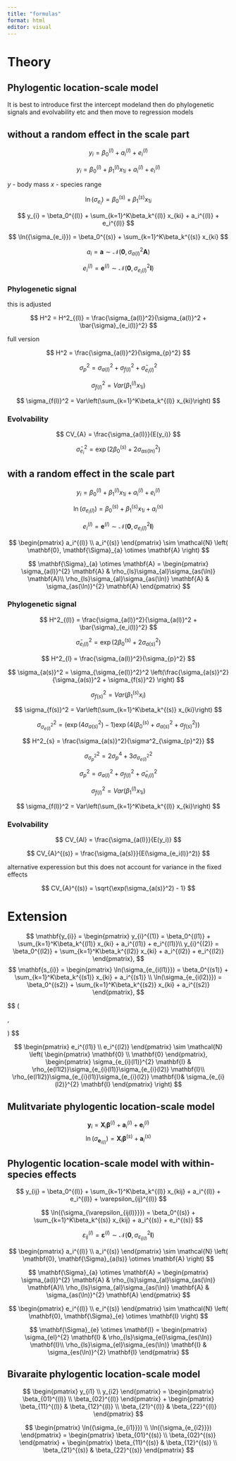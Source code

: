```yaml
---
title: "formulas"
format: html
editor: visual
---
```


# Theory

## Phylogentic location-scale model

It is best to introduce first the intercept modeland then do phylogenetic signals and evolvability etc and then move to regression models

## without a random effect in the scale part

$$
y_{i} = \beta_0^{(l)} + a_i^{(l)} + e_i^{(l)}
$$

$$
y_{i} = \beta_0^{(l)} + \beta_1^{(l)} x_{1i} + a_i^{(l)} + e_i^{(l)}
$$

$y$ - body mass $x$ - species range

$$
\ln({\sigma_{e_i}}) = \beta_0^{(s)} + \beta_1^{(s)} x_{1i}
$$

$$
y_{i} = \beta_0^{(l)} + \sum_{k=1}^K\beta_k^{(l)} x_{ki} + a_i^{(l)} + e_i^{(l)}
$$

$$
\ln({\sigma_{e_i}}) = \beta_0^{(s)} + \sum_{k=1}^K\beta_k^{(s)} x_{ki}
$$

$$
a_i =\mathbf{a}   \sim \mathcal{N}(\mathbf{0}, \sigma_{a(l)}^2\mathbf{A})
$$

$$
e_i^{(l)} = \mathbf{e}^{(l)} \sim \mathcal{N}(\mathbf{0}, \sigma_{e_i(l)}^{2}\mathbf{I})
$$

### Phylogenetic signal

this is adjusted

$$
H^2 = H^2_{(l)} = \frac{\sigma_{a(l)}^2}{\sigma_{a(l)}^2 + \bar{\sigma}_{e_i(l)}^2}
$$

full version

$$
H^2 = \frac{\sigma_{a(l)}^2}{\sigma_{p}^2}
$$

$$
\sigma_{p}^2 = \sigma_{a(l)}^2 + \sigma_{f(l)}^2 + \bar{\sigma}_{e_i(l)}^2
$$

$$
\sigma_{f(l)}^2 = Var(\beta_1^{(l)} x_{1i})
$$

$$
\sigma_{f(l)}^2 = Var\left(\sum_{k=1}^K\beta_k^{(l)} x_{ki}\right)
$$

### Evolvability

$$
CV_{A} = \frac{\sigma_{a(l)}}{E(y_i)}
$$

$$
\bar{\sigma}_{e_i}^2 = \exp \left(2 \beta_0^{(s)}  + 2\sigma_{as(ln)}^2 \right) 
$$

## with a random effect in the scale part

$$
y_{i} = \beta_0^{(l)} + \beta_1^{(l)} x_{1i} + a_i^{(l)} + e_i^{(l)}
$$

$$
\ln(\sigma_{e_i(l)}) = \beta_0^{(s)} + \beta_1^{(s)} x_{1i} + a_i^{(s)}
$$

$$
e_{i}^{(l)} = \mathbf{e}^{(l)} \sim \mathcal{N}(\mathbf{0}, \sigma_{e_i(l)}^2\mathbf{I})
$$

$$
 \begin{pmatrix} a_i^{(l)} \\ 
 a_i^{(s)} 
 \end{pmatrix} 
 \sim \mathcal{N} \left( \mathbf{0}, \mathbf{\Sigma}_{a} \otimes \mathbf{A}  \right) 
$$

$$
\mathbf{\Sigma}_{a} \otimes \mathbf{A} = 
\begin{pmatrix} \sigma_{a(l)}^{2} \mathbf{A} & 
\rho_{ls}\sigma_{al}\sigma_{as(\ln)} \mathbf{A}\\ 
\rho_{ls}\sigma_{al}\sigma_{as(\ln)} \mathbf{A} &
\sigma_{as(\ln)}^{2}  \mathbf{A}
\end{pmatrix}   
$$ 

### Phylogenetic signal

$$
H^2_{(l)} = \frac{\sigma_{a(l)}^2}{\sigma_{a(l)}^2 + \bar{\sigma}_{e_i(l)}^2}
$$

$$
\bar{\sigma}_{e_i(l)}^2 = \exp \left(2 \beta_0^{(s)}  + 2\sigma_{a(s)}^2 \right) 
$$

$$
H^2_{l} = \frac{\sigma_{a(l)}^2}{\sigma_{p}^2}
$$

$$
\sigma_{a(s)}^2 = \sigma_{\sigma_{e(l)}^2}^2 \left(\frac{\sigma_{a(s)}^2}
{\sigma_{a(s)}^2 + \sigma_{f(s)}^2}
\right)
$$

$$
\sigma_{f(s)}^2 = Var(\beta_1^{(s)} x_i)
$$

$$
\sigma_{f(s)}^2 = Var\left(\sum_{k=1}^K\beta_k^{(s)} x_{ki}\right)
$$

$$
\sigma_{\sigma_{e(l)}^2}^2 = \left(\exp{\left(4\sigma_{a(s)}^2\right) - 1} \right) 
\exp{\left(4\left( \beta_0^{(s)} + \sigma_{a(s)}^2 + {\sigma_{f(s)}^2}\right)
\right)}
$$

$$
H^2_{s} = \frac{\sigma_{a(s)}^2}{\sigma^2_{\sigma_{p}^2}}
$$

$$
\sigma^2_{\sigma_{p}^2} = 2\sigma_{p}^4 + 3\sigma_{\sigma_{e(l)}^2}^2
$$

$$
\sigma_{p}^2 = \sigma_{a(l)}^{2} + \sigma_{f(l)}^2 + \bar{\sigma}_{e_i(l)}^2
$$

$$
\sigma_{f(l)}^2 = Var(\beta_1^{(l)} x_{1i})
$$

$$
\sigma_{f(l)}^2 = Var\left(\sum_{k=1}^K\beta_k^{(l)} x_{ki}\right)
$$

### Evolvability

$$
CV_{Al} = \frac{\sigma_{a(l)}}{E(y_i)}
$$

$$
CV_{A}^{(s)} = \frac{\sigma_{a(s)}}{E(\sigma_{e_i(l)}^2)}
$$

alternative experession but this does not account for variance in the fixed effects

$$
CV_{A}^{(s)} = \sqrt{\exp(\sigma_{a(s)}^2) - 1}
$$

# Extension

$$
\mathbf{y_{i}} = 
\begin{pmatrix} 
y_{i}^{(1)} = \beta_0^{(l1)} + \sum_{k=1}^K\beta_k^{(l1)} x_{ki} + a_i^{(l1)} + e_i^{(l1)}\\
y_{i}^{(2)} = \beta_0^{(l2)} + \sum_{k=1}^K\beta_k^{(l2)} x_{ki} + a_i^{(l2)} + e_i^{(l2)}
\end{pmatrix},
$$
$$
\mathbf{s_{i}} = 
\begin{pmatrix} 
\ln(\sigma_{e_{i(l1)}}) = \beta_0^{(s1)} + \sum_{k=1}^K\beta_k^{(s1)} x_{ki} + a_i^{(s1)} \\
\ln(\sigma_{e_{i(l2)}}) = \beta_0^{(s2)} + \sum_{k=1}^K\beta_k^{(s2)} x_{ki} + a_i^{(s2)}
\end{pmatrix},
$$


$$
 \begin{pmatrix} 
 a_i^{(l1)} \\ 
 a_i^{(l2)} \\ 
 a_i^{(s1)} \\ 
 a_i^{(s2)} 
 \end{pmatrix} 
 \sim \mathcal{N} \left( 
\begin{pmatrix} 
 \mathbf{0} \\
 \mathbf{0} \\
 \mathbf{0} \\
 \mathbf{0} 
  \end{pmatrix},
  
\begin{pmatrix} 
\sigma_{a(l1)}^{2} \mathbf{A} & 
\rho_{a(l1l2)}\sigma_{a(l1)}\sigma_{a(l2)} \mathbf{A} &
\rho_{a(l1s1)}\sigma_{a(l1)}\sigma_{a(s1)} \mathbf{A} &
\rho_{a(l1s2)}\sigma_{a(l1)}\sigma_{a(s2)} \mathbf{A}
\\ 
\rho_{a(l1l2)}\sigma_{a(l1)}\sigma_{a(l2)} \mathbf{A} &
\sigma_{a(l2))}^{2}  \mathbf{A} &
\rho_{a(l2s1)}\sigma_{a(l2)}\sigma_{a(s1)} \mathbf{A} &
\rho_{a(l2s2)}\sigma_{a(l2)}\sigma_{a(s2)} \mathbf{A} 
\\
\rho_{a(l1s1)}\sigma_{a(l1)}\sigma_{a(s1)} \mathbf{A} &
\rho_{a(l2s1)}\sigma_{a(l2)}\sigma_{as(s1)} \mathbf{A} &
\sigma_{a(s1))}^{2}  \mathbf{A} &
\rho_{a(s1s2)}\sigma_{a(s1)}\sigma_{a(s2)} \mathbf{A} 
\\
\rho_{a(l1s2)}\sigma_{a(l1)}\sigma_{a(s2)} \mathbf{A} &
\rho_{a(l2s1)}\sigma_{a(l2)}\sigma_{a(s1)} \mathbf{A}  &
\rho_{a(s1s2)}\sigma_{a(s1)}\sigma_{a(s2)} \mathbf{A}  &
\sigma_{a(s2)}^{2}  \mathbf{A} &
\end{pmatrix}     \right)
$$

$$
 \begin{pmatrix} 
 e_i^{(l1)} \\ 
 e_i^{(l2)} 
 \end{pmatrix} 
 \sim \mathcal{N} \left( 
 \begin{pmatrix} 
 \mathbf{0} \\
 \mathbf{0} 
  \end{pmatrix},
 \begin{pmatrix} \sigma_{e_{i}(l1)}^{2} \mathbf{I} & 
\rho_{e(l1l2)}\sigma_{e_{i}(l1)}\sigma_{e_{i}(l2)} \mathbf{I}\\ 
\rho_{e(l1l2)}\sigma_{e_{i}(l1)}\sigma_{e_{i}(l2)} \mathbf{I}&
\sigma_{e_{i}(l2)}^{2}  \mathbf{I}
\end{pmatrix}    \right) 
$$

## Mulitvariate phylogentic location-scale model

$$
\mathbf{y}_{i} = \mathbf{X}_{i}\mathbf{\beta}^{(l)} + \mathbf{a}_{i}^{(l)} + \mathbf{e}_{i}^{(l)}
$$
$$
\ln({\sigma_{\mathbf{e}_{i(l)}}}) = \mathbf{X}_{i}\mathbf{\beta}^{(s)} + \mathbf{a}_{i}^{(s)}
$$


## Phylogentic location-scale model with within-species effects

$$
y_{ij} = \beta_0^{(l)} + \sum_{k=1}^K\beta_k^{(l)} x_{kij}  + a_i^{(l)} 
+ e_i^{(l)} + \varepsilon_{ij}^{(l)}
$$

$$
\ln({\sigma_{\varepsilon_{ij(l)}}}) = \beta_0^{(s)} + \sum_{k=1}^K\beta_k^{(s)} x_{kij}  + a_i^{(s)}
+ e_i^{(s)}
$$

$$
\varepsilon_{ij}^{(l)}  = \mathbf{\varepsilon}^{(l)}  \sim \mathcal{N}(\mathbf{0}, \sigma_{\varepsilon_{ij(l)}}^2\mathbf{I})
$$

$$
 \begin{pmatrix} a_i^{(l)} \\ 
 a_i^{(s)} 
 \end{pmatrix} 
 \sim \mathcal{N} \left( \mathbf{0}, \mathbf{\Sigma}_{a(ls)} \otimes \mathbf{A}  \right) 
$$

$$
\mathbf{\Sigma}_{a} \otimes \mathbf{A} = 
\begin{pmatrix} \sigma_{a(l)}^{2} \mathbf{A} & 
\rho_{ls}\sigma_{al}\sigma_{as(\ln)} \mathbf{A}\\ 
\rho_{ls}\sigma_{al}\sigma_{as(\ln)} \mathbf{A} &
\sigma_{as(\ln)}^{2}  \mathbf{A}
\end{pmatrix}   
$$ 


$$
 \begin{pmatrix} e_i^{(l)} \\ 
 e_i^{(s)} 
 \end{pmatrix} 
 \sim \mathcal{N} \left( \mathbf{0}, \mathbf{\Sigma}_{e} \otimes \mathbf{I}  \right) 
$$

$$
\mathbf{\Sigma}_{e} \otimes \mathbf{I} = 
\begin{pmatrix} \sigma_{el}^{2} \mathbf{I} & 
\rho_{ls}\sigma_{el}\sigma_{es(\ln)} \mathbf{I}\\ 
\rho_{ls}\sigma_{el}\sigma_{es(\ln)} \mathbf{I} &
\sigma_{es(\ln)}^{2}  \mathbf{I}
\end{pmatrix}   
$$

## Bivaraite phylogentic location-scale model

$$
\begin{pmatrix} y_{i1} \\
y_{i2}
\end{pmatrix} =
\begin{pmatrix} \beta_{01}^{(l)} \\
\beta_{02}^{(l)}
\end{pmatrix} +
\begin{pmatrix} \beta_{11}^{(l)} & \beta_{12}^{(l)} \\
\beta_{21}^{(l)} & \beta_{22}^{(l)}
\end{pmatrix}
$$

$$
\begin{pmatrix} \ln({\sigma_{e_{i1}}}) \\
\ln({\sigma_{e_{i2}}})
\end{pmatrix} =
\begin{pmatrix} \beta_{01}^{(s)} \\
\beta_{02}^{(s)}
\end{pmatrix} +
\begin{pmatrix} \beta_{11}^{(s)} & \beta_{12}^{(s)} \\
\beta_{21}^{(s)} & \beta_{22}^{(s)}
\end{pmatrix}
$$
